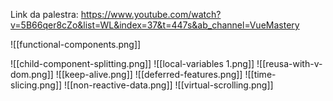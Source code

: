 Link da palestra: https://www.youtube.com/watch?v=5B66qer8cZo&list=WL&index=37&t=447s&ab_channel=VueMastery

![[functional-components.png]]

![[child-component-splitting.png]]
![[local-variables 1.png]]
![[reusa-with-v-dom.png]]
![[keep-alive.png]]
![[deferred-features.png]]
![[time-slicing.png]]
![[non-reactive-data.png]]
![[virtual-scrolling.png]]
